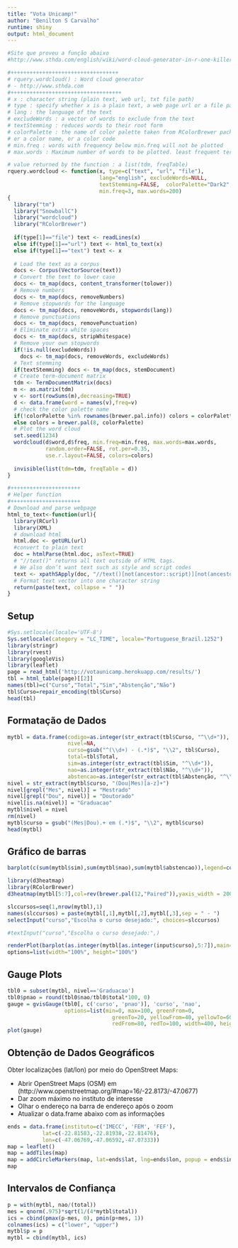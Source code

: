 ```yaml
---
title: "Vota Unicamp!"
author: "Benilton S Carvalho"
runtime: shiny
output: html_document
---
```


```r
#Site que proveu a função abaixo
#http://www.sthda.com/english/wiki/word-cloud-generator-in-r-one-killer-function-to-do-everything#-you-need

#++++++++++++++++++++++++++++++++++
# rquery.wordcloud() : Word cloud generator
# - http://www.sthda.com
#+++++++++++++++++++++++++++++++++++
# x : character string (plain text, web url, txt file path)
# type : specify whether x is a plain text, a web page url or a file path
# lang : the language of the text
# excludeWords : a vector of words to exclude from the text
# textStemming : reduces words to their root form
# colorPalette : the name of color palette taken from RColorBrewer package, 
# or a color name, or a color code
# min.freq : words with frequency below min.freq will not be plotted
# max.words : Maximum number of words to be plotted. least frequent terms dropped

# value returned by the function : a list(tdm, freqTable)
rquery.wordcloud <- function(x, type=c("text", "url", "file"), 
                             lang="english", excludeWords=NULL, 
                             textStemming=FALSE,  colorPalette="Dark2",
                             min.freq=3, max.words=200)
{ 
  library("tm")
  library("SnowballC")
  library("wordcloud")
  library("RColorBrewer") 
  
  if(type[1]=="file") text <- readLines(x)
  else if(type[1]=="url") text <- html_to_text(x)
  else if(type[1]=="text") text <- x
  
  # Load the text as a corpus
  docs <- Corpus(VectorSource(text))
  # Convert the text to lower case
  docs <- tm_map(docs, content_transformer(tolower))
  # Remove numbers
  docs <- tm_map(docs, removeNumbers)
  # Remove stopwords for the language 
  docs <- tm_map(docs, removeWords, stopwords(lang))
  # Remove punctuations
  docs <- tm_map(docs, removePunctuation)
  # Eliminate extra white spaces
  docs <- tm_map(docs, stripWhitespace)
  # Remove your own stopwords
  if(!is.null(excludeWords)) 
    docs <- tm_map(docs, removeWords, excludeWords) 
  # Text stemming
  if(textStemming) docs <- tm_map(docs, stemDocument)
  # Create term-document matrix
  tdm <- TermDocumentMatrix(docs)
  m <- as.matrix(tdm)
  v <- sort(rowSums(m),decreasing=TRUE)
  d <- data.frame(word = names(v),freq=v)
  # check the color palette name 
  if(!colorPalette %in% rownames(brewer.pal.info)) colors = colorPalette
  else colors = brewer.pal(8, colorPalette) 
  # Plot the word cloud
  set.seed(1234)
  wordcloud(d$word,d$freq, min.freq=min.freq, max.words=max.words,
            random.order=FALSE, rot.per=0.35, 
            use.r.layout=FALSE, colors=colors)
  
  invisible(list(tdm=tdm, freqTable = d))
}

#++++++++++++++++++++++
# Helper function
#++++++++++++++++++++++
# Download and parse webpage
html_to_text<-function(url){
  library(RCurl)
  library(XML)
  # download html
  html.doc <- getURL(url)  
  #convert to plain text
  doc = htmlParse(html.doc, asText=TRUE)
  # "//text()" returns all text outside of HTML tags.
  # We also don’t want text such as style and script codes
  text <- xpathSApply(doc, "//text()[not(ancestor::script)][not(ancestor::style)][not(ancestor::noscript)][not(ancestor::form)]", xmlValue)
  # Format text vector into one character string
  return(paste(text, collapse = " "))
}

```

## Setup

```r
#Sys.setlocale(locale='UTF-8')
Sys.setlocale(category = "LC_TIME", locale="Portuguese_Brazil.1252")
library(stringr)
library(rvest)
library(googleVis)
library(leaflet)
page = read_html('http://votaunicamp.herokuapp.com/results/')
tbl = html_table(page)[[2]]
names(tbl)=c("Curso","Total","Sim","Abstenção","Não")
tbl$Curso=repair_encoding(tbl$Curso)
head(tbl)
```

## Formatação de Dados

```r
mytbl = data.frame(codigo=as.integer(str_extract(tbl$Curso, "^\\d+")),
                   nivel=NA,
                   curso=gsub("^(\\d+) - (.*)$", "\\2", tbl$Curso),
                   total=tbl$Total,
                   sim=as.integer(str_extract(tbl$Sim, "^\\d+")),
                   nao=as.integer(str_extract(tbl$Não, "^\\d+")),
                   abstencao=as.integer(str_extract(tbl$Abstenção, "^\\d+")))
nivel = str_extract(mytbl$curso, "(Dou|Mes)[a-z]+")
nivel[grepl("Mes", nivel)] = "Mestrado"
nivel[grepl("Dou", nivel)] = "Doutorado"
nivel[is.na(nivel)] = "Graduacao"
mytbl$nivel = nivel
rm(nivel)
mytbl$curso = gsub("(Mes|Dou).+ em (.*)$", "\\2", mytbl$curso)
head(mytbl)
```

## Gráfico de barras

``` r
barplot(c(sum(mytbl$sim),sum(mytbl$nao),sum(mytbl$abstencao)),legend=colnames(mytbl[5:7]),col=c("gold1","darkorchid2","antiquewhite2"),ylab = "Frequência", main =  "Total de Votos")

```

```r
library(d3heatmap)
library(RColorBrewer)
d3heatmap(mytbl[5:7],col=rev(brewer.pal(12,"Paired")),yaxis_width = 200)
```

```r
slccursos=seq(1,nrow(mytbl),1)
names(slccursos) = paste(mytbl[,1],mytbl[,2],mytbl[,3],sep = " - ")
selectInput("curso","Escolha o curso desejado:", choices=slccursos)

#textInput("curso","Escolha o curso desejado:",)
```

```r
renderPlot(barplot(as.integer(mytbl[as.integer(input$curso),5:7]),main="Total de votos por curso",ylab="Frequência",legend=colnames(mytbl[5:7]),col=c("gold1","darkorchid2","antiquewhite2"),ylim=c(0,max(as.integer(mytbl[as.integer(input$curso),5:7])))))
options=list(width="100%", height="100%")
```



## Gauge Plots

```r
tbl0 = subset(mytbl, nivel=='Graduacao')
tbl0$pnao = round(tbl0$nao/tbl0$total*100, 0)
gauge = gvisGauge(tbl0[, c('curso', 'pnao')], 'curso', 'nao',
                  options=list(min=0, max=100, greenFrom=0,
                                 greenTo=20, yellowFrom=40, yellowTo=60,
                                 redFrom=80, redTo=100, width=400, height=300))
plot(gauge)
```

## Obtenção de Dados Geográficos

Obter localizações (lat/lon) por meio do OpenStreet Maps:

- Abrir OpenStreet Maps (OSM) em (http://www.openstreetmap.org/#map=16/-22.8173/-47.0677)
- Dar zoom máximo no instituto de interesse
- Olhar o endereço na barra de endereço após o zoom
- Atualizar o data.frame abaixo com as informações

```r
ends = data.frame(instituto=c('IMECC', 'FEM', 'FEF'),
           lat=c(-22.81583,-22.81938,-22.81476),
           lon=c(-47.06769,-47.06592,-47.07333))
map = leaflet()
map = addTiles(map)
map = addCircleMarkers(map, lat=ends$lat, lng=ends$lon, popup = ends$instituto)
map
```

## Intervalos de Confiança

```r
p = with(mytbl, nao/(total))
mes = qnorm(.975)*sqrt(1/(4*mytbl$total))
ics = cbind(pmax(p-mes, 0), pmin(p+mes, 1))
colnames(ics) = c("lower", "upper")
mytbl$p = p
mytbl = cbind(mytbl, ics)
```
